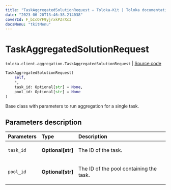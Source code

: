 ```yaml
---
title: "TaskAggregatedSolutionRequest — Toloka-Kit | Toloka documentation"
date: "2023-06-20T13:46:38.214038"
coverId: F_bIcOYF9yjrxkPZrXc3
docsMenu: "tkitMenu"
---
```


# TaskAggregatedSolutionRequest

`toloka.client.aggregation.TaskAggregatedSolutionRequest` | [Source code](https://github.com/Toloka/toloka-kit/blob/v1.2.0/src/client/aggregation.py#L53)

```python
TaskAggregatedSolutionRequest(
    self,
    *,
    task_id: Optional[str] = None,
    pool_id: Optional[str] = None
)
```

Base class with parameters to run aggregation for a single task.

## Parameters description

| Parameters | Type | Description |
| :----------| :----| :-----------|
`task_id`|**Optional\[str\]**|<p>The ID of the task.</p>
`pool_id`|**Optional\[str\]**|<p>The ID of the pool containing the task.</p>